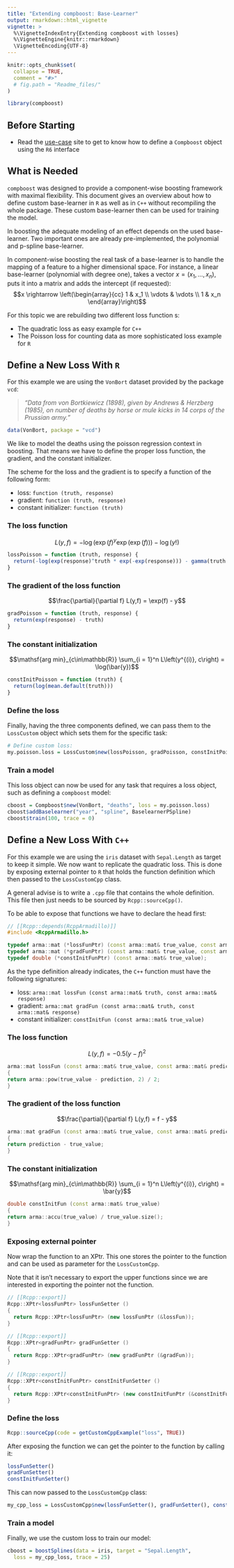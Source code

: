 ```yaml
---
title: "Extending compboost: Base-Learner"
output: rmarkdown::html_vignette
vignette: >
  %\VignetteIndexEntry{Extending compboost with losses}
  %\VignetteEngine{knitr::rmarkdown}
  \VignetteEncoding{UTF-8}
---
```


```r
knitr::opts_chunk$set(
  collapse = TRUE,
  comment = "#>"
  # fig.path = "Readme_files/"
)

library(compboost)
```


## Before Starting

- Read the [use-case](https://danielschalk.com/compboost/articles/getting_started/use_case.html) site to get to know how to define a `Compboost` object using the `R6` interface


## What is Needed

`compboost` was designed to provide a component-wise boosting framework with maximal flexibility. This document gives an overview about how to define custom base-learner in `R` as well as in `C++` without recompiling the whole package. These custom base-learner then can be used for training the model.

In boosting the adequate modeling of an effect depends on the used base-learner. Two important ones are already pre-implemented, the polynomial and p-spline base-learner.

In component-wise boosting the real task of a base-learner is to handle the mapping of a feature to a higher dimensional space. For instance, a linear base-learner (polynomial with degree one), takes a vector $x = (x_1, \dots, x_n)$, puts it into a matrix and adds the intercept (if requested):
$$x \rightarrow \left(\begin{array}{cc}
1 & x_1 \\
\vdots & \vdots \\
1 & x_n
\end{array}\right)$$

For this topic we are rebuilding two different loss function s:

- The quadratic loss as easy example for `C++`
- The Poisson loss for counting data as more sophisticated loss example for `R`


## Define a New Loss With `R`

For this example we are using the `VonBort` dataset provided by the package `vcd`:

> *"Data from von Bortkiewicz (1898), given by Andrews \& Herzberg (1985), on number of deaths by horse or mule kicks in 14 corps of the Prussian army."*

```r
data(VonBort, package = "vcd")
```

We like to model the deaths using the poisson regression context in boosting. That means we have to define the proper loss function, the gradient, and the constant initializer.

The scheme for the loss and the gradient is to specify a function of the following form:

- loss: `function (truth, response)`
- gradient: `function (truth, response)`
- constant initializer: `function (truth)`

### The loss function

$$L(y,f) = -\log\left( \exp(f)^y \exp(\exp(f)) \right) - \log(y!)$$

```r
lossPoisson = function (truth, response) {
  return(-log(exp(response)^truth * exp(-exp(response))) - gamma(truth + 1))
}
```

### The gradient of the loss function

$$\frac{\partial}{\partial f} L(y,f) = \exp(f) - y$$

```r
gradPoisson = function (truth, response) {
  return(exp(response) - truth)
}
```

### The constant initialization

$$\mathsf{arg min}_{c\in\mathbb{R}} \sum_{i = 1}^n L\left(y^{(i)}, c\right) = \log(\bar{y})$$

```r
constInitPoisson = function (truth) {
  return(log(mean.default(truth)))
}
```

### Define the loss

Finally, having the three components defined, we can pass them to the `LossCustom` object which sets them for the specific task:

```r
# Define custom loss:
my.poisson.loss = LossCustom$new(lossPoisson, gradPoisson, constInitPoisson)
```

### Train a model

This loss object can now be used for any task that requires a loss object, such as defining a `compboost` model:

```r
cboost = Compboost$new(VonBort, "deaths", loss = my.poisson.loss)
cboost$addBaselearner("year", "spline", BaselearnerPSpline)
cboost$train(100, trace = 0)
```


## Define a New Loss With `C++`

For this example we are using the `iris` dataset with `Sepal.Length` as target to keep it simple. We now want to replicate the quadratic loss. This is done by exposing external pointer to `R` that holds the function definition which then passed to the `LossCustomCpp` class.

A general advise is to write a `.cpp` file that contains the whole definition. This file then just needs to be sourced by `Rcpp::sourceCpp()`.

To be able to expose that functions we have to declare the head first:

```cpp
// [[Rcpp::depends(RcppArmadillo)]]
#include <RcppArmadillo.h>

typedef arma::mat (*lossFunPtr) (const arma::mat& true_value, const arma::mat& prediction);
typedef arma::mat (*gradFunPtr) (const arma::mat& true_value, const arma::mat& prediction);
typedef double (*constInitFunPtr) (const arma::mat& true_value);
```

As the type definition already indicates, the `C++` function must have the following signatures:

- loss: `arma::mat lossFun (const arma::mat& truth, const arma::mat& response)`
- gradient: `arma::mat gradFun (const arma::mat& truth, const arma::mat& response)`
- constant initializer: `constInitFun (const arma::mat& true_value)`

### The loss function

$$L(y,f) = -0.5 \left(y - f\right)^2$$

```cpp
arma::mat lossFun (const arma::mat& true_value, const arma::mat& prediction)
{
return arma::pow(true_value - prediction, 2) / 2;
}
```

### The gradient of the loss function

$$\frac{\partial}{\partial f} L(y,f) = f - y$$

```cpp
arma::mat gradFun (const arma::mat& true_value, const arma::mat& prediction)
{
return prediction - true_value;
}
```

### The constant initialization

$$\mathsf{arg min}_{c\in\mathbb{R}} \sum_{i = 1}^n L\left(y^{(i)}, c\right) = \bar{y}$$

```cpp
double constInitFun (const arma::mat& true_value)
{
return arma::accu(true_value) / true_value.size();
}
```

### Exposing external pointer

Now wrap the function to an XPtr. This one stores the pointer to the function and can be used as parameter for the `LossCustomCpp`.

Note that it isn't necessary to export the upper functions since we are interested in exporting the pointer not the function.

```cpp
// [[Rcpp::export]]
Rcpp::XPtr<lossFunPtr> lossFunSetter ()
{
  return Rcpp::XPtr<lossFunPtr> (new lossFunPtr (&lossFun));
}

// [[Rcpp::export]]
Rcpp::XPtr<gradFunPtr> gradFunSetter ()
{
  return Rcpp::XPtr<gradFunPtr> (new gradFunPtr (&gradFun));
}

// [[Rcpp::export]]
Rcpp::XPtr<constInitFunPtr> constInitFunSetter ()
{
  return Rcpp::XPtr<constInitFunPtr> (new constInitFunPtr (&constInitFun));
}
```

### Define the loss

```r
Rcpp::sourceCpp(code = getCustomCppExample("loss", TRUE))
```

After exposing the function we can get the pointer to the function by calling it:
```r
lossFunSetter()
gradFunSetter()
constInitFunSetter()
```

This can now passed to the `LossCustomCpp` class:
```r
my_cpp_loss = LossCustomCpp$new(lossFunSetter(), gradFunSetter(), constInitFunSetter())
```

### Train a model

Finally, we use the custom loss to train our model:
```r
cboost = boostSplines(data = iris, target = "Sepal.Length",
  loss = my_cpp_loss, trace = 25)
```
